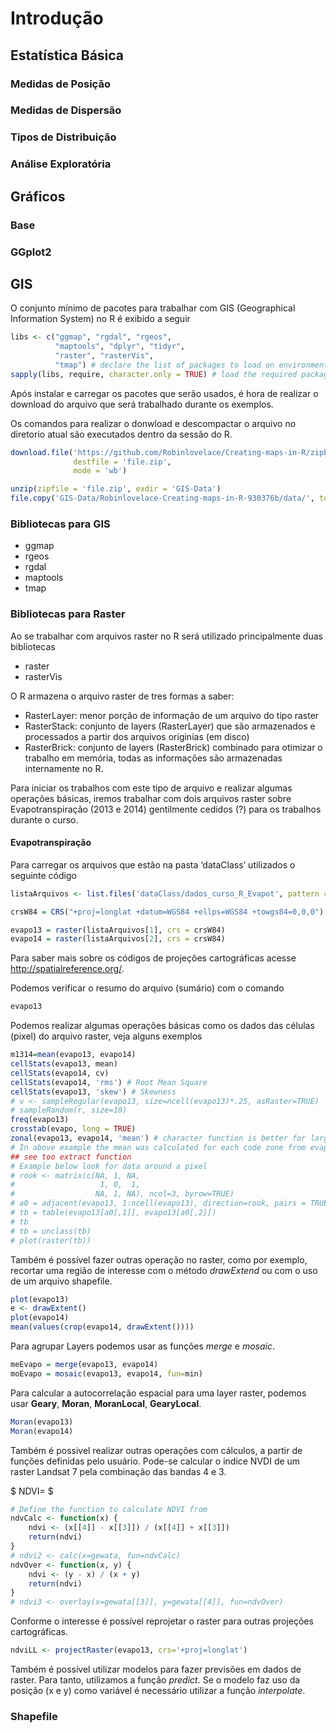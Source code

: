 # Introdução {#intro}


## Estatística Básica

### Medidas de Posição

### Medidas de Dispersão

### Tipos de Distribuição

### Análise Exploratória

## Gráficos

### Base

### GGplot2

## GIS

O conjunto mínimo de pacotes para trabalhar com GIS (Geographical Information System) no R é exibido a seguir

```r

libs <- c("ggmap", "rgdal", "rgeos", 
          "maptools", "dplyr", "tidyr",
          "raster", "rasterVis",
          "tmap") # declare the list of packages to load on environment
sapply(libs, require, character.only = TRUE) # load the required packages

```

Após instalar e carregar os pacotes que serão usados, é hora de realizar o download do arquivo que será trabalhado durante os exemplos.

Os comandos para realizar o donwload e descompactar o arquivo no diretorio atual são executados dentro da sessão do R.

```r
download.file('https://github.com/Robinlovelace/Creating-maps-in-R/zipball/master/', 
              destfile = 'file.zip',
              mode = 'wb')
```


```r
unzip(zipfile = 'file.zip', exdir = 'GIS-Data')
file.copy('GIS-Data/Robinlovelace-Creating-maps-in-R-930376b/data/', to = 'GIS-Data', recursive = TRUE)
```

### Bibliotecas para GIS

  - ggmap
  - rgeos
  - rgdal
  - maptools
  - tmap

### Bibliotecas para Raster

Ao se trabalhar com arquivos raster no R será utilizado principalmente duas bibliotecas 

 - raster
 - rasterVis

O R armazena o arquivo raster de tres formas a saber:

  - RasterLayer: menor porção de informação de um arquivo do tipo raster
  - RasterStack: conjunto de layers (RasterLayer) que são armazenados e processados a partir dos arquivos originias (em disco)
  - RasterBrick: conjunto de layers (RasterBrick) combinado para otimizar o trabalho em memória, todas as informações são armazenadas internamente no R.
  
Para iniciar os trabalhos com este tipo de arquivo e realizar algumas operações básicas, iremos trabalhar com dois arquivos raster sobre Evapotranspiração (2013 e 2014) gentilmente cedidos (?) para os trabalhos durante o curso.

#### Evapotranspiração

Para carregar os arquivos que estão na pasta 'dataClass' utilizados o seguinte código

```r
listaArquivos <- list.files('dataClass/dados_curso_R_Evapot', pattern = '*.tif$', full.names = TRUE, include.dirs = TRUE)

crsW84 = CRS("+proj=longlat +datum=WGS84 +ellps=WGS84 +towgs84=0,0,0")

evapo13 = raster(listaArquivos[1], crs = crsW84)
evapo14 = raster(listaArquivos[2], crs = crsW84)

```

Para saber mais sobre os códigos de projeções cartográficas acesse [http://spatialreference.org/](Spatial Reference).

Podemos verificar o resumo do arquivo (sumário) com o comando

```r
evapo13
```

Podemos realizar algumas operações básicas como os dados das células (pixel) do arquivo raster, veja alguns exemplos

```r
m1314=mean(evapo13, evapo14)
cellStats(evapo13, mean)
cellStats(evapo14, cv)
cellStats(evapo14, 'rms') # Root Mean Square
cellStats(evapo13, 'skew') # Skewness
# v <- sampleRegular(evapo13, size=ncell(evapo13)*.25, asRaster=TRUE) 
# sampleRandom(r, size=10)
freq(evapo13)
crosstab(evapo, long = TRUE)
zonal(evapo13, evapo14, 'mean') # character function is better for large files
# In above example the mean was calculated for each code zone from evapo14
## see too extract function
# Example below look for data around a pixel
# rook <- matrix(c(NA, 1, NA, 
#                   1, 0,  1, 
#                  NA, 1, NA), ncol=3, byrow=TRUE)
# a0 = adjacent(evapo13, 1:ncell(evapo13), direction=rook, pairs = TRUE)
# tb = table(evapo13[a0[,1]], evapo13[a0[,2]])
# tb
# tb = unclass(tb)
# plot(raster(tb))
```
Também é possível fazer outras operação no raster, como por exemplo, recortar uma região de interesse com o método _drawExtend_ ou com o uso de um arquivo shapefile.

```r
plot(evapo13)
e <- drawExtent()
plot(evapo14)
mean(values(crop(evapo14, drawExtent())))
```

Para agrupar Layers podemos usar as funções _merge_ e _mosaic_.

```r
meEvapo = merge(evapo13, evapo14)
moEvapo = mosaic(evapo13, evapo14, fun=min)
```

Para calcular a autocorrelação espacial para uma layer raster, podemos usar __Geary__, __Moran__, __MoranLocal__, __GearyLocal__.

```r
Moran(evapo13)
Moran(evapo14)
```
Também é possivel realizar outras operações com cálculos, a partir de funções definidas pelo usuário. Pode-se calcular o indice NVDI de um raster Landsat 7 pela combinação das bandas 4 e 3.

$ NDVI=\frac{NIR-R}{NIR+R} $



```r
# Define the function to calculate NDVI from
ndvCalc <- function(x) {
    ndvi <- (x[[4]] - x[[3]]) / (x[[4]] + x[[3]])
    return(ndvi)
}
# ndvi2 <- calc(x=gewata, fun=ndvCalc)
ndvOver <- function(x, y) {
    ndvi <- (y - x) / (x + y)
    return(ndvi)
}
# ndvi3 <- overlay(x=gewata[[3]], y=gewata[[4]], fun=ndvOver)
```

Conforme o interesse é possível reprojetar o raster para outras projeções cartográficas.

```r
ndviLL <- projectRaster(evapo13, crs='+proj=longlat')
```

Também é possível utilizar modelos para fazer previsões em dados de raster. Para tanto, utilizamos a função _predict_. Se o modelo faz uso da posição (x e y) como variável é necessário utilizar a função _interpolate_.


### Shapefile

